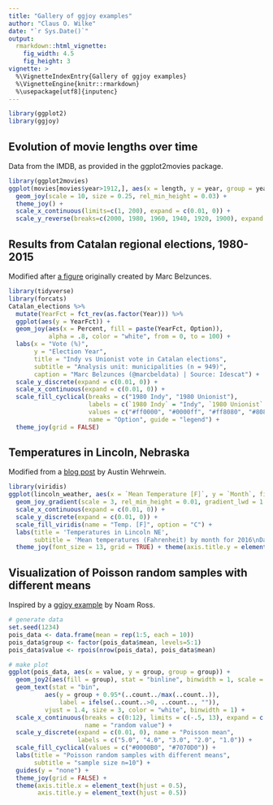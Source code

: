```yaml
---
title: "Gallery of ggjoy examples"
author: "Claus O. Wilke"
date: "`r Sys.Date()`"
output:
  rmarkdown::html_vignette:
    fig_width: 4.5
    fig_height: 3
vignette: >
  %\VignetteIndexEntry{Gallery of ggjoy examples}
  %\VignetteEngine{knitr::rmarkdown}
  %\usepackage[utf8]{inputenc}
---
```


```r
library(ggplot2)
library(ggjoy)
```


## Evolution of movie lengths over time

Data from the IMDB, as provided in the ggplot2movies package.
```r
library(ggplot2movies)
ggplot(movies[movies$year>1912,], aes(x = length, y = year, group = year)) +
  geom_joy(scale = 10, size = 0.25, rel_min_height = 0.03) +
  theme_joy() +
  scale_x_continuous(limits=c(1, 200), expand = c(0.01, 0)) +
  scale_y_reverse(breaks=c(2000, 1980, 1960, 1940, 1920, 1900), expand = c(0.01, 0))
```

## Results from Catalan regional elections, 1980-2015

Modified after [a figure](https://twitter.com/marcbeldata/status/888697140268204032) originally created by Marc Belzunces. 

```r
library(tidyverse)
library(forcats)
Catalan_elections %>%
  mutate(YearFct = fct_rev(as.factor(Year))) %>%
  ggplot(aes(y = YearFct)) +
  geom_joy(aes(x = Percent, fill = paste(YearFct, Option)), 
           alpha = .8, color = "white", from = 0, to = 100) +
  labs(x = "Vote (%)",
       y = "Election Year",
       title = "Indy vs Unionist vote in Catalan elections",
       subtitle = "Analysis unit: municipalities (n = 949)",
       caption = "Marc Belzunces (@marcbeldata) | Source: Idescat") +
  scale_y_discrete(expand = c(0.01, 0)) +
  scale_x_continuous(expand = c(0.01, 0)) +
  scale_fill_cyclical(breaks = c("1980 Indy", "1980 Unionist"),
                      labels = c(`1980 Indy` = "Indy", `1980 Unionist` = "Unionist"),
                      values = c("#ff0000", "#0000ff", "#ff8080", "#8080ff"),
                      name = "Option", guide = "legend") +
  theme_joy(grid = FALSE)
```

## Temperatures in Lincoln, Nebraska

Modified from a [blog post](http://austinwehrwein.com/data-visualization/it-brings-me-ggjoy/) by Austin Wehrwein.
```r
library(viridis)
ggplot(lincoln_weather, aes(x = `Mean Temperature [F]`, y = `Month`, fill = ..x..)) +
  geom_joy_gradient(scale = 3, rel_min_height = 0.01, gradient_lwd = 1.) +
  scale_x_continuous(expand = c(0.01, 0)) +
  scale_y_discrete(expand = c(0.01, 0)) +
  scale_fill_viridis(name = "Temp. [F]", option = "C") +
  labs(title = 'Temperatures in Lincoln NE',
       subtitle = 'Mean temperatures (Fahrenheit) by month for 2016\nData: Original CSV from the Weather Underground') +
  theme_joy(font_size = 13, grid = TRUE) + theme(axis.title.y = element_blank())
```

## Visualization of Poisson random samples with different means

Inspired by a [ggjoy example](https://twitter.com/noamross/status/888405434381545472) by Noam Ross.
```r
# generate data
set.seed(1234)
pois_data <- data.frame(mean = rep(1:5, each = 10))
pois_data$group <- factor(pois_data$mean, levels=5:1)
pois_data$value <- rpois(nrow(pois_data), pois_data$mean)

# make plot
ggplot(pois_data, aes(x = value, y = group, group = group)) +
  geom_joy2(aes(fill = group), stat = "binline", binwidth = 1, scale = 0.95) +
  geom_text(stat = "bin",
          aes(y = group + 0.95*(..count../max(..count..)),
              label = ifelse(..count..>0, ..count.., "")),
          vjust = 1.4, size = 3, color = "white", binwidth = 1) +
  scale_x_continuous(breaks = c(0:12), limits = c(-.5, 13), expand = c(0, 0),
                     name = "random value") +
  scale_y_discrete(expand = c(0.01, 0), name = "Poisson mean",
                   labels = c("5.0", "4.0", "3.0", "2.0", "1.0")) +
  scale_fill_cyclical(values = c("#0000B0", "#7070D0")) +
  labs(title = "Poisson random samples with different means",
       subtitle = "sample size n=10") +
  guides(y = "none") +
  theme_joy(grid = FALSE) +
  theme(axis.title.x = element_text(hjust = 0.5),
        axis.title.y = element_text(hjust = 0.5))
```
